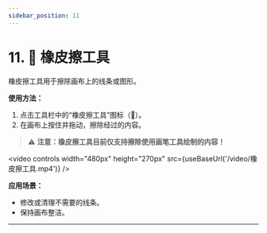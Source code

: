 ```yaml
---
sidebar_position: 11
---
```


# 11. 🧽 橡皮擦工具


橡皮擦工具用于擦除画布上的线条或图形。

**使用方法：**
1. 点击工具栏中的“橡皮擦工具”图标（🧽）。
2. 在画布上按住并拖动，擦除经过的内容。

> ⚠️ **注意：橡皮擦工具目前仅支持擦除使用画笔工具绘制的内容！**

<video controls width="480px" height="270px" src={useBaseUrl('/video/橡皮擦工具.mp4')} />

**应用场景：**
- 修改或清理不需要的线条。
- 保持画布整洁。

---
